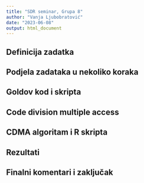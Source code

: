 ```yaml
---
title: "SDR seminar, Grupa 8"
author: "Vanja Ljubobratović"
date: "2023-06-08"
output: html_document
---
```


## Definicija zadatka

## Podjela zadataka u nekoliko koraka

## Goldov kod i skripta

## Code division multiple access

## CDMA algoritam i R skripta

## Rezultati

## Finalni komentari i zaključak

```r

```
